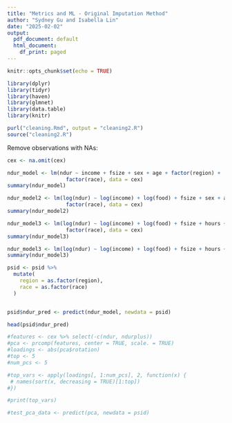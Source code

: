 ```yaml
---
title: "Metrics and ML - Original Imputation Method"
author: "Sydney Gu and Isabella Lin"
date: "2025-02-02"
output:
  pdf_document: default
  html_document:
    df_print: paged
---
```



```r
knitr::opts_chunk$set(echo = TRUE)
```

```r
library(dplyr)
library(tidyr)
library(haven)
library(glmnet)
library(data.table)
library(knitr)
```

```r
purl("cleaning.Rmd", output = "cleaning2.R")
source("cleaning2.R")
```
Remove observations with NAs:
```r
cex <- na.omit(cex)
```

```r
ndur_model <- lm(ndur ~ income + fsize + sex + age + factor(region) + 
                   factor(race), data = cex)
summary(ndur_model)

ndur_model2 <- lm(log(ndur) ~ log(income) + log(food) + fsize + sex + age + factor(region) + 
                   factor(race), data = cex)
summary(ndur_model2)

ndur_model3 <- lm(log(ndur) ~ log(income) + log(food) + fsize + hours + sex + age + factor(region) + 
                   factor(race), data = cex)
summary(ndur_model3)

ndur_model3 <- lm(log(ndur) ~ log(income) + log(food) + fsize + hours + sex + age + log(food)*fsize, data = cex)
summary(ndur_model3)
```
```r
psid <- psid %>%
  mutate(
    region = as.factor(region), 
    race = as.factor(race)       
  )


psid$ndur_pred <- predict(ndur_model, newdata = psid)

head(psid$ndur_pred)

```

```r
#features <- cex %>% select(-c(ndur, ndurplus))
#pca <- prcomp(features, center = TRUE, scale. = TRUE)
#loadings <- abs(pca$rotation)
#top <- 5
#num_pcs <- 5

#top_vars <- apply(loadings[, 1:num_pcs], 2, function(x) {
 # names(sort(x, decreasing = TRUE)[1:top])
#})

#print(top_vars)
```

```r
#test_pca_data <- predict(pca, newdata = psid)
```

